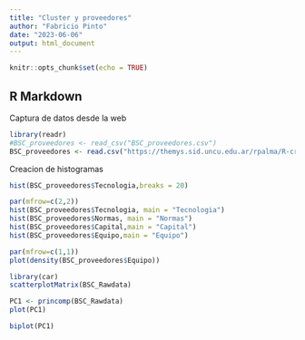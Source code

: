 ---
title: "Cluster y proveedores"
author: "Fabricio Pinto"
date: "2023-06-06"
output: html_document
---

```{r setup, include=FALSE}
knitr::opts_chunk$set(echo = TRUE)
```

## R Markdown

Captura de datos desde la web

```{r}
library(readr)
#BSC_proveedores <- read_csv("BSC_proveedores.csv")
BSC_proveedores <- read.csv("https://themys.sid.uncu.edu.ar/rpalma/R-cran/UCB/BSC_proveedores.csv")
```

Creacion de histogramas
```{r}
hist(BSC_proveedores$Tecnologia,breaks = 20)
```
```{r}
par(mfrow=c(2,2))
hist(BSC_proveedores$Tecnologia, main = "Tecnologia")
hist(BSC_proveedores$Normas, main = "Normas")
hist(BSC_proveedores$Capital,main = "Capital")
hist(BSC_proveedores$Equipo,main = "Equipo")
```
```{r}
par(mfrow=c(1,1))
plot(density(BSC_proveedores$Equipo))
```
```{r}
library(car)
scatterplotMatrix(BSC_Rawdata)
```
```{r}
PC1 <- princomp(BSC_Rawdata)
plot(PC1)
```
```{r}
biplot(PC1)
```

